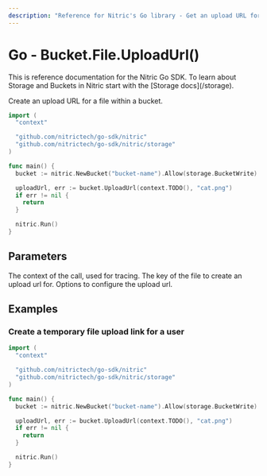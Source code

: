 ```yaml
---
description: "Reference for Nitric's Go library - Get an upload URL for a file from a bucket."
---
```


# Go - Bucket.File.UploadUrl()

<Note>
  This is reference documentation for the Nitric Go SDK. To learn about Storage
  and Buckets in Nitric start with the [Storage docs](/storage).
</Note>

Create an upload URL for a file within a bucket.

```go
import (
  "context"

  "github.com/nitrictech/go-sdk/nitric"
  "github.com/nitrictech/go-sdk/nitric/storage"
)

func main() {
  bucket := nitric.NewBucket("bucket-name").Allow(storage.BucketWrite)

  uploadUrl, err := bucket.UploadUrl(context.TODO(), "cat.png")
  if err != nil {
    return
  }

  nitric.Run()
}
```

## Parameters

<Properties>
  <Property name="ctx" required type="context">
    The context of the call, used for tracing.
  </Property>
  <Property name="key" required type="string">
    The key of the file to create an upload url for.
  </Property>
  <Property name="...opts" required type="storage.PresignUrlOption">
    Options to configure the upload url.
  </Property>
</Properties>

## Examples

### Create a temporary file upload link for a user

```go
import (
  "context"

  "github.com/nitrictech/go-sdk/nitric"
  "github.com/nitrictech/go-sdk/nitric/storage"
)

func main() {
  bucket := nitric.NewBucket("bucket-name").Allow(storage.BucketWrite)

  uploadUrl, err := bucket.UploadUrl(context.TODO(), "cat.png")
  if err != nil {
    return
  }

  nitric.Run()
}
```
